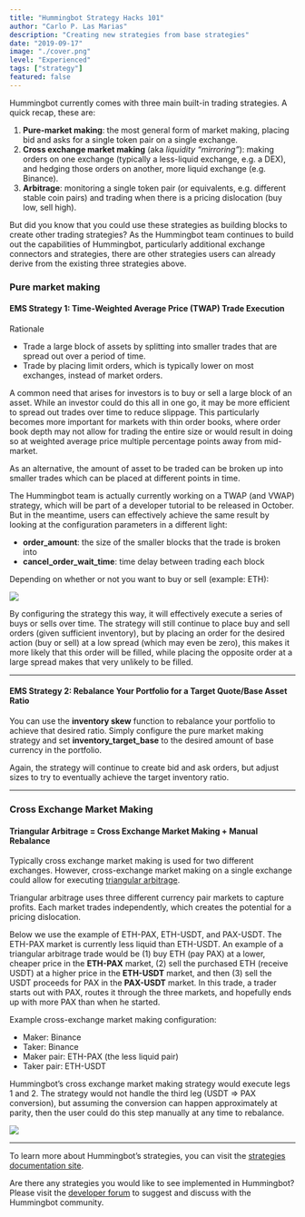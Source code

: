 ```yaml
---
title: "Hummingbot Strategy Hacks 101"
author: "Carlo P. Las Marias"
description: "Creating new strategies from base strategies"
date: "2019-09-17"
image: "./cover.png"
level: "Experienced"
tags: ["strategy"]
featured: false
---
```


Hummingbot currently comes with three main built-in trading strategies.  A quick recap, these are:

1. **Pure-market making**: the most general form of market making, placing bid and asks for a single token pair on a single exchange.
2. **Cross exchange market making** (aka *liquidity “mirroring”*): making orders on one exchange (typically a less-liquid exchange, e.g. a DEX), and hedging those orders on another, more liquid exchange (e.g. Binance).
3. **Arbitrage**: monitoring a single token pair (or equivalents, e.g. different stable coin pairs) and trading when there is a pricing dislocation (buy low, sell high).

But did you know that you could use these strategies as building blocks to create other trading strategies?  As the Hummingbot team continues to build out the capabilities of Hummingbot, particularly additional exchange connectors and strategies, there are other strategies users can already derive from the existing three strategies above.

### Pure market making

#### EMS Strategy 1: Time-Weighted Average Price (TWAP) Trade Execution

Rationale
- Trade a large block of assets by splitting into smaller trades that are spread out over a period of time.
- Trade by placing limit orders, which is typically lower on most exchanges, instead of market orders.

A common need that arises for investors is to buy or sell a large block of an asset.  While an investor could do this all in one go, it may be more efficient to spread out trades over time to reduce slippage.  This particularly becomes more important for markets with thin order books, where order book depth may not allow for trading the entire size or would result in doing so at weighted average price multiple percentage points away from mid-market.

As an alternative, the amount of asset to be traded can be broken up into smaller trades which can be placed at different points in time.

The Hummingbot team is actually currently working on a TWAP (and VWAP)  strategy, which will be part of a developer tutorial to be released in October.  But in the meantime, users can effectively achieve the same result by looking at the configuration parameters in a different light:

- **order_amount**: the size of the smaller blocks that the trade is broken into
- **cancel_order_wait_time**: time delay between trading each block

Depending on whether or not you want to buy or sell (example: ETH):

![](twap-parameters.png)

By configuring the strategy this way, it will effectively execute a series of buys or sells over time.  The strategy will still continue to place buy and sell orders (given sufficient inventory), but by placing an order for the desired action (buy or sell) at a low spread (which may even be zero), this makes it more likely that this order will be filled, while placing the opposite order at a large spread makes that very unlikely to be filled.

---

#### EMS Strategy 2: Rebalance Your Portfolio for a Target Quote/Base Asset Ratio

You can use the **inventory skew** function to rebalance your portfolio to achieve that desired ratio.  Simply configure the pure market making strategy and set **inventory_target_base** to the desired amount of base currency in the portfolio.

Again, the strategy will continue to create bid and ask orders, but adjust sizes to try to eventually achieve the target inventory ratio.

---

### Cross Exchange Market Making

#### Triangular Arbitrage = Cross Exchange Market Making + Manual Rebalance

Typically cross exchange market making is used for two different exchanges.  However, cross-exchange market making on a single exchange could allow for executing [triangular arbitrage](https://en.wikipedia.org/wiki/Triangular_arbitrage).

Triangular arbitrage uses three different currency pair markets to capture profits.  Each market trades independently, which creates the potential for a pricing dislocation.

Below we use the example of ETH-PAX, ETH-USDT, and PAX-USDT.  The ETH-PAX market is currently less liquid than ETH-USDT.  An example of a triangular arbitrage trade would be (1) buy ETH (pay PAX) at a lower, cheaper price in the **ETH-PAX** market, (2) sell the purchased ETH (receive USDT) at a higher price in the **ETH-USDT** market, and then (3) sell the USDT proceeds for PAX in the **PAX-USDT** market.  In this trade, a trader starts out with PAX, routes it through the three markets, and hopefully ends up with more PAX than when he started.

Example cross-exchange market making configuration:
- Maker: Binance
- Taker: Binance
- Maker pair: ETH-PAX (the less liquid pair)
- Taker pair: ETH-USDT

Hummingbot’s cross exchange market making strategy would execute legs 1 and 2.  The strategy would not handle the third leg (USDT => PAX conversion), but assuming the conversion can happen approximately at parity, then the user could do this step manually at any time to rebalance.

![](xemm-triangular-arb.png)

---

To learn more about Hummingbot’s strategies, you can visit the [strategies documentation site](https://docs.hummingbot.io/strategies/overview/).

Are there any strategies you would like to see implemented in Hummingbot?  Please visit the [developer forum](https://forum.humminbot.io) to suggest and discuss with the Hummingbot community.


